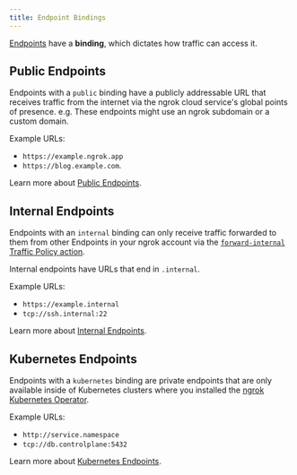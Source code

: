 ```yaml
---
title: Endpoint Bindings
---
```


[Endpoints](/universal-gateway/endpoints) have a **binding**, which dictates how traffic can access it.

## Public Endpoints

Endpoints with a `public` binding have a publicly addressable URL that receives traffic from the internet via the ngrok cloud service's global points of presence. e.g. These endpoints might use an ngrok subdomain or a custom domain.

Example URLs:

- `https://example.ngrok.app`
- `https://blog.example.com`.

Learn more about [Public Endpoints](/universal-gateway/public-endpoints).

## Internal Endpoints

Endpoints with an `internal` binding can only receive traffic forwarded to them from other Endpoints in your ngrok account via the [`forward-internal` Traffic Policy action](/traffic-policy/actions/forward-internal/).

Internal endpoints have URLs that end in `.internal`.

Example URLs:

- `https://example.internal`
- `tcp://ssh.internal:22`

Learn more about [Internal Endpoints](/universal-gateway/internal-endpoints).

## Kubernetes Endpoints

Endpoints with a `kubernetes` binding are private endpoints that are only available inside of Kubernetes clusters where you installed the [ngrok Kubernetes Operator](/k8s).

Example URLs:

- `http://service.namespace`
- `tcp://db.controlplane:5432`

Learn more about [Kubernetes Endpoints](/universal-gateway/kubernetes-endpoints).
